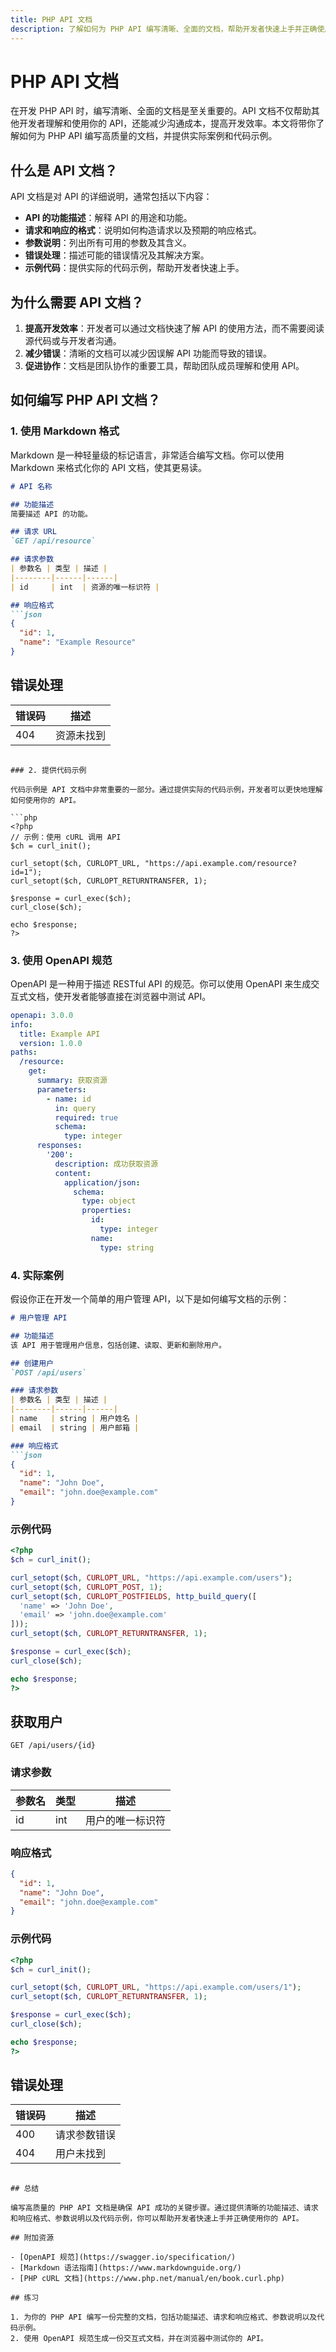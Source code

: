 ```yaml
---
title: PHP API 文档
description: 了解如何为 PHP API 编写清晰、全面的文档，帮助开发者快速上手并正确使用你的 API。
---
```


# PHP API 文档

在开发 PHP API 时，编写清晰、全面的文档是至关重要的。API 文档不仅帮助其他开发者理解和使用你的 API，还能减少沟通成本，提高开发效率。本文将带你了解如何为 PHP API 编写高质量的文档，并提供实际案例和代码示例。

## 什么是 API 文档？

API 文档是对 API 的详细说明，通常包括以下内容：

- **API 的功能描述**：解释 API 的用途和功能。
- **请求和响应的格式**：说明如何构造请求以及预期的响应格式。
- **参数说明**：列出所有可用的参数及其含义。
- **错误处理**：描述可能的错误情况及其解决方案。
- **示例代码**：提供实际的代码示例，帮助开发者快速上手。

## 为什么需要 API 文档？

1. **提高开发效率**：开发者可以通过文档快速了解 API 的使用方法，而不需要阅读源代码或与开发者沟通。
2. **减少错误**：清晰的文档可以减少因误解 API 功能而导致的错误。
3. **促进协作**：文档是团队协作的重要工具，帮助团队成员理解和使用 API。

## 如何编写 PHP API 文档？

### 1. 使用 Markdown 格式

Markdown 是一种轻量级的标记语言，非常适合编写文档。你可以使用 Markdown 来格式化你的 API 文档，使其更易读。

```markdown
# API 名称

## 功能描述
简要描述 API 的功能。

## 请求 URL
`GET /api/resource`

## 请求参数
| 参数名 | 类型 | 描述 |
|--------|------|------|
| id     | int  | 资源的唯一标识符 |

## 响应格式
```json
{
  "id": 1,
  "name": "Example Resource"
}
```

## 错误处理
| 错误码 | 描述 |
|--------|------|
| 404    | 资源未找到 |
```

### 2. 提供代码示例

代码示例是 API 文档中非常重要的一部分。通过提供实际的代码示例，开发者可以更快地理解如何使用你的 API。

```php
<?php
// 示例：使用 cURL 调用 API
$ch = curl_init();

curl_setopt($ch, CURLOPT_URL, "https://api.example.com/resource?id=1");
curl_setopt($ch, CURLOPT_RETURNTRANSFER, 1);

$response = curl_exec($ch);
curl_close($ch);

echo $response;
?>
```

### 3. 使用 OpenAPI 规范

OpenAPI 是一种用于描述 RESTful API 的规范。你可以使用 OpenAPI 来生成交互式文档，使开发者能够直接在浏览器中测试 API。

```yaml
openapi: 3.0.0
info:
  title: Example API
  version: 1.0.0
paths:
  /resource:
    get:
      summary: 获取资源
      parameters:
        - name: id
          in: query
          required: true
          schema:
            type: integer
      responses:
        '200':
          description: 成功获取资源
          content:
            application/json:
              schema:
                type: object
                properties:
                  id:
                    type: integer
                  name:
                    type: string
```

### 4. 实际案例

假设你正在开发一个简单的用户管理 API，以下是如何编写文档的示例：

```markdown
# 用户管理 API

## 功能描述
该 API 用于管理用户信息，包括创建、读取、更新和删除用户。

## 创建用户
`POST /api/users`

### 请求参数
| 参数名 | 类型 | 描述 |
|--------|------|------|
| name   | string | 用户姓名 |
| email  | string | 用户邮箱 |

### 响应格式
```json
{
  "id": 1,
  "name": "John Doe",
  "email": "john.doe@example.com"
}
```

### 示例代码
```php
<?php
$ch = curl_init();

curl_setopt($ch, CURLOPT_URL, "https://api.example.com/users");
curl_setopt($ch, CURLOPT_POST, 1);
curl_setopt($ch, CURLOPT_POSTFIELDS, http_build_query([
  'name' => 'John Doe',
  'email' => 'john.doe@example.com'
]));
curl_setopt($ch, CURLOPT_RETURNTRANSFER, 1);

$response = curl_exec($ch);
curl_close($ch);

echo $response;
?>
```

## 获取用户
`GET /api/users/{id}`

### 请求参数
| 参数名 | 类型 | 描述 |
|--------|------|------|
| id     | int  | 用户的唯一标识符 |

### 响应格式
```json
{
  "id": 1,
  "name": "John Doe",
  "email": "john.doe@example.com"
}
```

### 示例代码
```php
<?php
$ch = curl_init();

curl_setopt($ch, CURLOPT_URL, "https://api.example.com/users/1");
curl_setopt($ch, CURLOPT_RETURNTRANSFER, 1);

$response = curl_exec($ch);
curl_close($ch);

echo $response;
?>
```

## 错误处理
| 错误码 | 描述 |
|--------|------|
| 400    | 请求参数错误 |
| 404    | 用户未找到 |
```

## 总结

编写高质量的 PHP API 文档是确保 API 成功的关键步骤。通过提供清晰的功能描述、请求和响应格式、参数说明以及代码示例，你可以帮助开发者快速上手并正确使用你的 API。

## 附加资源

- [OpenAPI 规范](https://swagger.io/specification/)
- [Markdown 语法指南](https://www.markdownguide.org/)
- [PHP cURL 文档](https://www.php.net/manual/en/book.curl.php)

## 练习

1. 为你的 PHP API 编写一份完整的文档，包括功能描述、请求和响应格式、参数说明以及代码示例。
2. 使用 OpenAPI 规范生成一份交互式文档，并在浏览器中测试你的 API。
